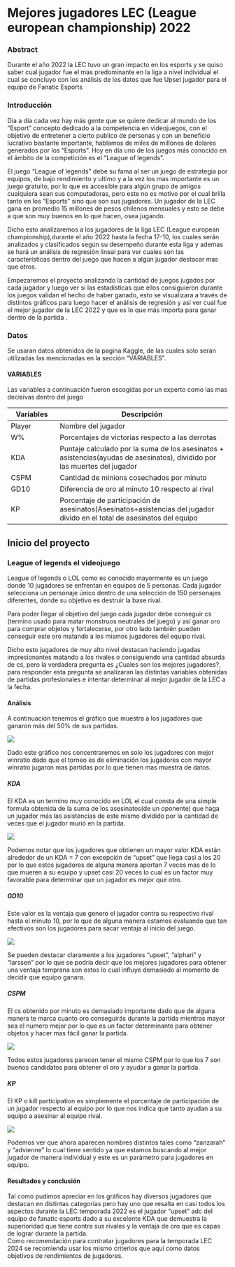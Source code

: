 # Mejores jugadores LEC (League european championship) 2022

### Abstract

Durante el año 2022 la LEC tuvo un gran impacto en los esports y se quiso saber cual jugador fue el mas predominante en la liga a nivel individual el cual se concluyo con los análisis de los datos que fue Upset jugador para el equipo de Fanatic Esports

### Introducción

Día a día cada vez hay más gente que se quiere dedicar al mundo de los "Esport" concepto dedicado a la competencia en videojuegos, con el objetivo de entretener a cierto publico de personas y con un beneficio lucrativo bastante importante, hablamos de miles de millones de dolares generados por los "Esports". Hoy en día uno de los juegos más conocido en el ámbito de la competición es el "League of legends".

El juego "League of legends" debe su fama al ser un juego de estrategia por equipos, de bajo rendimiento y ultimo y a la vez los mas importante es un juego gratuito, por lo que es accesible para algún grupo de amigos cualquiera sean sus computadoras, pero este no es motivo por el cual brilla tanto en los "Esports" sino que son sus jugadores. Un jugador de la LEC gana en promedio 15 millones de pesos chilenos mensuales y esto se debe a que son muy buenos en lo que hacen, osea jugando.

Dicho esto analizaremos a los jugadores de la liga LEC (League european championship),durante el año 2022 hasta la fecha 17-10, los cuales serán analizados y clasificados según su desempeño durante esta liga y ademas se hará un análisis de regresión lineal para ver cuales son las características dentro del juego que hacen a algún jugador destacar mas que otros.

Empezaremos el proyecto analizando la cantidad de juegos jugados por cada jugador y luego ver si las estadísticas que ellos consiguieron durante los juegos validan el hecho de haber ganado, esto se visualizara a través de distintos gráficos para luego hacer el análisis de regresión y así ver cual fue el mejor jugador de la LEC 2022 y que es lo que más importa para ganar dentro de la partida .

### Datos

Se usaran datos obtenidos de la pagina Kaggle, de las cuales solo serán utilizadas las mencionadas en la sección "VARIABLES".

#### VARIABLES

Las variables a continuación fueron escogidas por un experto como las mas decisivas dentro del juego

| Variables | Descripción                                                                                                               |
|----------------|--------------------------------------------------------|
| Player    | Nombre del jugador                                                                                                        |
| W%        | Porcentajes de victorias respecto a las derrotas                                                                          |
| KDA       | Puntaje calculado por la suma de los asesinatos + asistencias(ayudas de asesinatos), dividido por las muertes del jugador |
| CSPM      | Cantidad de minions cosechados por minuto                                                                                 |
| GD10      | Diferencia de oro al minuto 10 respecto al rival                                                                          |
| KP        | Porcentaje de participación de asesinatos(Asesinatos+asistencias del jugador divido en el total de asesinatos del equipo  |

## Inicio del proyecto

### League of legends el videojuego

League of legends o LOL como es conocido mayormente es un juego donde 10 jugadores se enfrentan en equipos de 5 personas. Cada jugador selecciona un personaje único dentro de una selección de 150 personajes diferentes, donde su objetivo es destruir la base rival.

Para poder llegar al objetivo del juego cada jugador debe conseguir cs (termino usado para matar monstruos neutrales del juego) y así ganar oro para comprar objetos y fortalecerse, por otro lado también pueden conseguir este oro matando a los mismos jugadores del equipo rival.

Dicho esto jugadores de muy alto nivel destacan haciendo jugadas impresionantes matando a los rivales o consiguiendo una cantidad absurda de cs, pero la verdadera pregunta es ¿Cuales son los mejores jugadores?, para responder esta pregunta se analizaran las distintas variables obtenidas de partidas profesionales e intentar determinar al mejor jugador de la LEC a la fecha.

#### Análisis

A continuación tenemos el gráfico que muestra a los jugadores que ganaron más del 50% de sus partidas.

![](images/Captura%20de%20pantalla%202022-11-28%20201521.png)

Dado este gráfico nos concentraremos en solo los jugadores con mejor winratio dado que el torneo es de eliminación los jugadores con mayor winratio jugaron mas partidas por lo que tienen mas muestra de datos.

##### KDA

El KDA es un termino muy conocido en LOL el cual consta de una simple formula obtenida de la suma de los asesinatos(de un oponente) que haga un jugador más las asistencias de este mismo dividido por la cantidad de veces que el jugador murió en la partida.

![](images/kda.png)

Podemos notar que los jugadores que obtienen un mayor valor KDA están alrededor de un KDA = 7 con excepción de "upset" que llega casi a los 20 por lo que estos jugadores de alguna manera aportan 7 veces mas de lo que mueren a su equipo y upset casi 20 veces lo cual es un factor muy favorable para determinar que un jugador es mejor que otro.

##### GD10

Este valor es la ventaja que genero el jugador contra su respectivo rival hasta el minuto 10, por lo que de alguna manera estamos evaluando que tan efectivos son los jugadores para sacar ventaja al inicio del juego.

![](images/gd.png)

Se pueden destacar claramente a los jugadores "upset", "alphari" y "larssen" por lo que se podría decir que los mejores jugadores para obtener una ventaja temprana son estos lo cual influye demasiado al momento de decidir que equipo ganara.

##### CSPM

El cs obtenido por minuto es demasiado importante dado que de alguna manera te marca cuanto oro conseguirás durante la partida mientras mayor sea el numero mejor por lo que es un factor determinante para obtener objetos y hacer mas fácil ganar la partida.

![](images/CSPM.png)

Todos estos jugadores parecen tener el mismo CSPM por lo que los 7 son buenos candidatos para obtener el oro y ayudar a ganar la partida.

##### KP

El KP o kill participation es simplemente el porcentaje de participación de un jugador respecto al equipo por lo que nos indica que tanto ayudan a su equipo a asesinar al equipo rival.

![](images/KP-01.png)

Podemos ver que ahora aparecen nombres distintos tales como "zanzarah" y "advienne" lo cual tiene sentido ya que estamos buscando al mejor jugador de manera individual y este es un parámetro para jugadores en equipo.

#### Resultados y conclusión

Tal como pudimos apreciar en los gráficos hay diversos jugadores que destacan en distintas categorías pero hay uno que resalta en casi todos los aspectos durante la LEC temporada 2022 es el jugador "upset" adc del equipo de fanatic esports dado a su excelente KDA que demuestra la superioridad que tiene contra sus rivales y la ventaja de oro que es capas de lograr durante la partida.\
Como recomendación para contratar jugadores para la temporada LEC 2024 se recomienda usar los mismo criterios que aquí como datos objetivos de rendimientos de jugadores.
